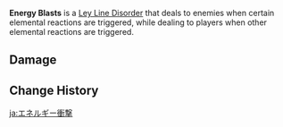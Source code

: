 {{Status Infobox
|type     = Ley Line Disorders
|element  = Physical
|domain   = Domain of Guyun
|domain2  = Midsummer Courtyard
|domain3  = Hidden Palace of Zhou Formula
|effect   = * When (desired reaction) is triggered, an Energy Blast will occur, dealing DMG to surrounding enemies.
* When (undesired reaction) is triggered, you will be hit by a powerful blast, causing your character to take DMG.
}}
'''Energy Blasts''' is a [[Ley Line Disorders|Ley Line Disorder]] that deals {{Color|Physical DMG}} to enemies when certain elemental reactions are triggered, while dealing {{Color|Physical DMG}} to players when other elemental reactions are triggered.

==Damage==
{{Environmental Damage|4|Energy Blasts|truedamage=2|round=2}}

==Change History==
{{Change History|1.0}}

[[ja:エネルギー衝撃]]